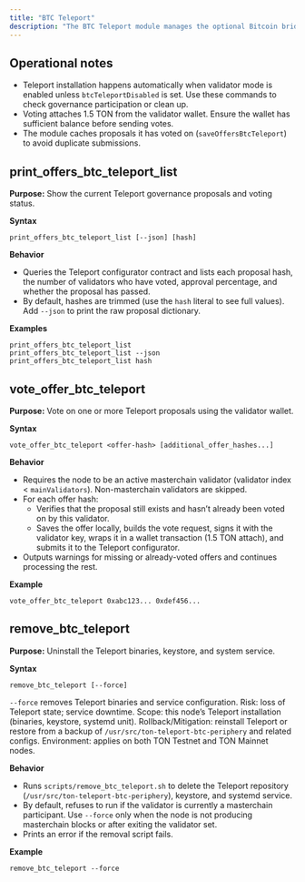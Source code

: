 ```yaml
---
title: "BTC Teleport"
description: "The BTC Teleport module manages the optional Bitcoin bridge (Teleport) client shipped with MyTonCtrl. Use these commands to inspect proposals, vote on them, or remove the Teleport installation when no longer needed."
---
```


## Operational notes

- Teleport installation happens automatically when validator mode is enabled unless `btcTeleportDisabled` is set. Use these commands to check governance participation or clean up.
- Voting attaches 1.5 TON from the validator wallet. Ensure the wallet has sufficient balance before sending votes.
- The module caches proposals it has voted on (`saveOffersBtcTeleport`) to avoid duplicate submissions.

## print\_offers\_btc\_teleport\_list

**Purpose:** Show the current Teleport governance proposals and voting status.

**Syntax**

```mytonctrl
print_offers_btc_teleport_list [--json] [hash]
```

**Behavior**

- Queries the Teleport configurator contract and lists each proposal hash, the number of validators who have voted, approval percentage, and whether the proposal has passed.
- By default, hashes are trimmed (use the `hash` literal to see full values). Add `--json` to print the raw proposal dictionary.

**Examples**

```mytonctrl
print_offers_btc_teleport_list
print_offers_btc_teleport_list --json
print_offers_btc_teleport_list hash
```

## vote\_offer\_btc\_teleport

**Purpose:** Vote on one or more Teleport proposals using the validator wallet.

**Syntax**

```mytonctrl
vote_offer_btc_teleport <offer-hash> [additional_offer_hashes...]
```

**Behavior**

- Requires the node to be an active masterchain validator (validator index \< `mainValidators`). Non-masterchain validators are skipped.
- For each offer hash:
  - Verifies that the proposal still exists and hasn’t already been voted on by this validator.
  - Saves the offer locally, builds the vote request, signs it with the validator key, wraps it in a wallet transaction (1.5 TON attach), and submits it to the Teleport configurator.
- Outputs warnings for missing or already-voted offers and continues processing the rest.

**Example**

```mytonctrl
vote_offer_btc_teleport 0xabc123... 0xdef456...
```

## remove\_btc\_teleport

**Purpose:** Uninstall the Teleport binaries, keystore, and system service.

**Syntax**

```mytonctrl
remove_btc_teleport [--force]
```

<Caution>`--force` removes Teleport binaries and service configuration.
Risk: loss of Teleport state; service downtime.
Scope: this node’s Teleport installation (binaries, keystore, systemd unit).
Rollback/Mitigation: reinstall Teleport or restore from a backup of `/usr/src/ton-teleport-btc-periphery` and related configs.
Environment: applies on both TON Testnet and TON Mainnet nodes.</Caution>

**Behavior**

- Runs `scripts/remove_btc_teleport.sh` to delete the Teleport repository (`/usr/src/ton-teleport-btc-periphery`), keystore, and systemd service.
- By default, refuses to run if the validator is currently a masterchain participant. Use `--force` only when the node is not producing masterchain blocks or after exiting the validator set.
- Prints an error if the removal script fails.

**Example**

```mytonctrl
remove_btc_teleport --force
```

